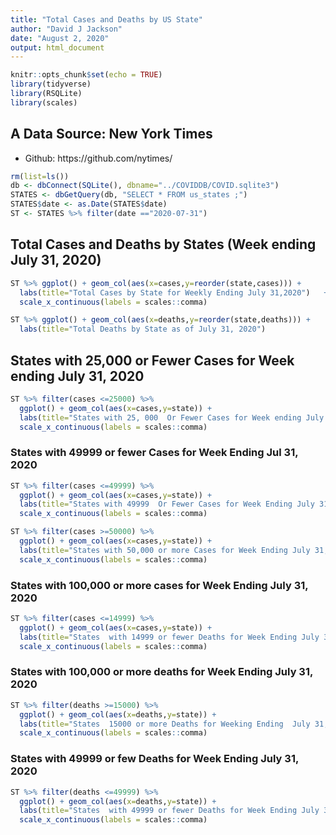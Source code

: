 ```yaml
---
title: "Total Cases and Deaths by US State"
author: "David J Jackson"
date: "August 2, 2020"
output: html_document
---
```


```r
knitr::opts_chunk$set(echo = TRUE)
library(tidyverse)
library(RSQLite)
library(scales)
```

## A Data Source: New York Times
* Github: https://github.com/nytimes/

```r
rm(list=ls())
db <- dbConnect(SQLite(), dbname="../COVIDDB/COVID.sqlite3")
STATES <- dbGetQuery(db, "SELECT * FROM us_states ;")
STATES$date <- as.Date(STATES$date)
ST <- STATES %>% filter(date =="2020-07-31")
```

## Total Cases and Deaths by States (Week ending July 31, 2020)

```r
ST %>% ggplot() + geom_col(aes(x=cases,y=reorder(state,cases))) +
  labs(title="Total Cases by State for Weekly Ending July 31,2020")   +
  scale_x_continuous(labels = scales::comma)
```

```r
ST %>% ggplot() + geom_col(aes(x=deaths,y=reorder(state,deaths))) +
  labs(title="Total Deaths by State as of July 31, 2020") 
```

## States with 25,000 or Fewer Cases for Week ending July 31, 2020

```r
ST %>% filter(cases <=25000) %>%
  ggplot() + geom_col(aes(x=cases,y=state)) +
  labs(title="States with 25, 000  Or Fewer Cases for Week ending July 31, 2020") +
  scale_x_continuous(labels = scales::comma)
```

### States with 49999 or fewer Cases for Week Ending Jul 31, 2020 

```r
ST %>% filter(cases <=49999) %>%
  ggplot() + geom_col(aes(x=cases,y=state)) +
  labs(title="States with 49999  Or Fewer Cases for Week Ending July 31, 2020") +
  scale_x_continuous(labels = scales::comma)
```
```r
ST %>% filter(cases >=50000) %>%
  ggplot() + geom_col(aes(x=cases,y=state)) +
  labs(title="States with 50,000 or more Cases for Week Ending July 31, 2020") +
  scale_x_continuous(labels = scales::comma)
```

### States with 100,000 or more cases for Week Ending July 31, 2020

```r
ST %>% filter(cases <=14999) %>%
  ggplot() + geom_col(aes(x=cases,y=state)) +
  labs(title="States  with 14999 or fewer Deaths for Week Ending July 31, 2020") +
  scale_x_continuous(labels = scales::comma)
```

### States with 100,000 or more deaths for Week Ending July 31, 2020

```r
ST %>% filter(deaths >=15000) %>%
  ggplot() + geom_col(aes(x=deaths,y=state)) +
  labs(title="States  15000 or more Deaths for Weeking Ending  July 31, 2020") +
  scale_x_continuous(labels = scales::comma)
```

### States with 49999 or few Deaths for Week Ending  July 31, 2020

```r
ST %>% filter(deaths <=49999) %>%
  ggplot() + geom_col(aes(x=deaths,y=state)) +
  labs(title="States  with 49999 or fewer Deaths for Week Ending July 31, 2020") +
  scale_x_continuous(labels = scales::comma)
```